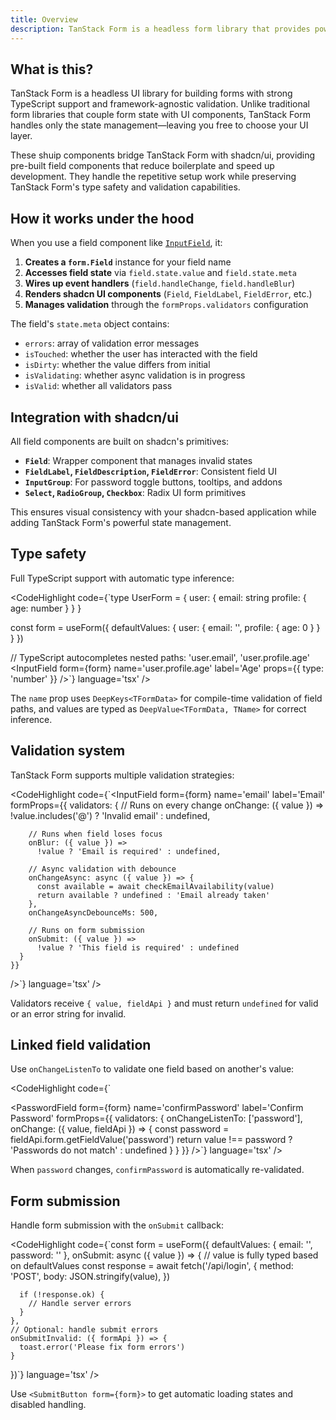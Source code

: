 ```yaml
---
title: Overview
description: TanStack Form is a headless form library that provides powerful type-safe form state management. These components integrate TanStack Form with shuip's field components for a streamlined development experience.
---
```


## What is this?

TanStack Form is a headless UI library for building forms with strong TypeScript support and framework-agnostic validation. Unlike traditional form libraries that couple form state with UI components, TanStack Form handles only the state management—leaving you free to choose your UI layer.

These shuip components bridge TanStack Form with shadcn/ui, providing pre-built field components that reduce boilerplate and speed up development. They handle the repetitive setup work while preserving TanStack Form's type safety and validation capabilities.

## How it works under the hood

When you use a field component like [`InputField`](/tanstack-form/input-field), it:

1. **Creates a `form.Field`** instance for your field name
2. **Accesses field state** via `field.state.value` and `field.state.meta`
3. **Wires up event handlers** (`field.handleChange`, `field.handleBlur`)
4. **Renders shadcn UI components** (`Field`, `FieldLabel`, `FieldError`, etc.)
5. **Manages validation** through the `formProps.validators` configuration

The field's `state.meta` object contains:
- `errors`: array of validation error messages
- `isTouched`: whether the user has interacted with the field
- `isDirty`: whether the value differs from initial
- `isValidating`: whether async validation is in progress
- `isValid`: whether all validators pass

## Integration with shadcn/ui

All field components are built on shadcn's primitives:

- **`Field`**: Wrapper component that manages invalid states
- **`FieldLabel`, `FieldDescription`, `FieldError`**: Consistent field UI
- **`InputGroup`**: For password toggle buttons, tooltips, and addons
- **`Select`, `RadioGroup`, `Checkbox`**: Radix UI form primitives

This ensures visual consistency with your shadcn-based application while adding TanStack Form's powerful state management.

## Type safety

Full TypeScript support with automatic type inference:

<CodeHighlight code={`type UserForm = {
   user: {
     email: string
     profile: {
       age: number
     }
   }
}

const form = useForm<UserForm>({
    defaultValues: {
      user: { email: '', profile: { age: 0 } }
    }
})

// TypeScript autocompletes nested paths: 'user.email', 'user.profile.age'
<InputField form={form} name='user.email' label='Email' />
<InputField form={form} name='user.profile.age' label='Age' props={{ type: 'number' }} />`} language='tsx' />

The `name` prop uses `DeepKeys<TFormData>` for compile-time validation of field paths, and values are typed as `DeepValue<TFormData, TName>` for correct inference.

## Validation system

TanStack Form supports multiple validation strategies:

<CodeHighlight code={`<InputField
    form={form}
    name='email'
    label='Email'
    formProps={{
      validators: {
        // Runs on every change
        onChange: ({ value }) =>
          !value.includes('@') ? 'Invalid email' : undefined,
  
        // Runs when field loses focus
        onBlur: ({ value }) =>
          !value ? 'Email is required' : undefined,
  
        // Async validation with debounce
        onChangeAsync: async ({ value }) => {
          const available = await checkEmailAvailability(value)
          return available ? undefined : 'Email already taken'
        },
        onChangeAsyncDebounceMs: 500,
  
        // Runs on form submission
        onSubmit: ({ value }) =>
          !value ? 'This field is required' : undefined
      }
    }}
/>`} language='tsx' />

Validators receive `{ value, fieldApi }` and must return `undefined` for valid or an error string for invalid.

## Linked field validation

Use `onChangeListenTo` to validate one field based on another's value:

<CodeHighlight code={`<PasswordField
    form={form}
    name='password'
    label='Password'
/>

<PasswordField
    form={form}
    name='confirmPassword'
    label='Confirm Password'
    formProps={{
      validators: {
        onChangeListenTo: ['password'],
        onChange: ({ value, fieldApi }) => {
          const password = fieldApi.form.getFieldValue('password')
          return value !== password ? 'Passwords do not match' : undefined
        }
      }
    }}
/>`} language='tsx' />

When `password` changes, `confirmPassword` is automatically re-validated.

## Form submission

Handle form submission with the `onSubmit` callback:

<CodeHighlight code={`const form = useForm({
    defaultValues: { email: '', password: '' },
    onSubmit: async ({ value }) => {
      // value is fully typed based on defaultValues
      const response = await fetch('/api/login', {
        method: 'POST',
        body: JSON.stringify(value),
      })
  
      if (!response.ok) {
        // Handle server errors
      }
    },
    // Optional: handle submit errors
    onSubmitInvalid: ({ formApi }) => {
      toast.error('Please fix form errors')
    }
})`} language='tsx' />

Use `<SubmitButton form={form}>` to get automatic loading states and disabled handling.
